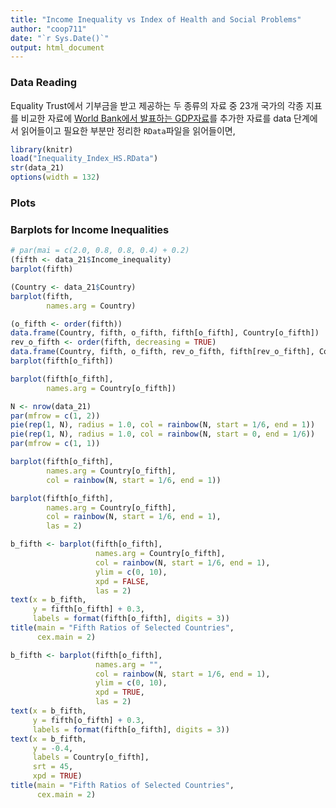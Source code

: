 ```yaml
---
title: "Income Inequality vs Index of Health and Social Problems"
author: "coop711"
date: "`r Sys.Date()`"
output: html_document
---
```


### Data Reading

Equality Trust에서 기부금을 받고 제공하는 두 종류의 자료 중 23개 국가의 각종 지표를 비교한 자료에 [World Bank에서 발표하는 GDP자료](https://en.wikipedia_org/wiki/List_of_countries_by_GDP_(PPP)_per_capita)를 추가한 자료를 data 단계에서 읽어들이고 필요한 부분만 정리한 `RData`파일을 읽어들이면,

```r
library(knitr)
load("Inequality_Index_HS.RData")
str(data_21)
options(width = 132)
```

### Plots

### Barplots for Income Inequalities

```r
# par(mai = c(2.0, 0.8, 0.8, 0.4) + 0.2)
(fifth <- data_21$Income_inequality)
barplot(fifth)
```

```r
(Country <- data_21$Country)
barplot(fifth, 
        names.arg = Country)
```

```r
(o_fifth <- order(fifth))
data.frame(Country, fifth, o_fifth, fifth[o_fifth], Country[o_fifth])
rev_o_fifth <- order(fifth, decreasing = TRUE)
data.frame(Country, fifth, o_fifth, rev_o_fifth, fifth[rev_o_fifth], Country[rev_o_fifth])
barplot(fifth[o_fifth])
```

```r
barplot(fifth[o_fifth], 
        names.arg = Country[o_fifth])
```

```r
N <- nrow(data_21)
par(mfrow = c(1, 2))
pie(rep(1, N), radius = 1.0, col = rainbow(N, start = 1/6, end = 1))
pie(rep(1, N), radius = 1.0, col = rainbow(N, start = 0, end = 1/6))
par(mfrow = c(1, 1))
```

```r
barplot(fifth[o_fifth], 
        names.arg = Country[o_fifth],  
        col = rainbow(N, start = 1/6, end = 1))
```

```r
barplot(fifth[o_fifth], 
        names.arg = Country[o_fifth],  
        col = rainbow(N, start = 1/6, end = 1), 
        las = 2)
```

```r
b_fifth <- barplot(fifth[o_fifth], 
                   names.arg = Country[o_fifth], 
                   col = rainbow(N, start = 1/6, end = 1), 
                   ylim = c(0, 10), 
                   xpd = FALSE, 
                   las = 2)
text(x = b_fifth, 
     y = fifth[o_fifth] + 0.3, 
     labels = format(fifth[o_fifth], digits = 3))
title(main = "Fifth Ratios of Selected Countries", 
      cex.main = 2)
```

```r
b_fifth <- barplot(fifth[o_fifth], 
                   names.arg = "", 
                   col = rainbow(N, start = 1/6, end = 1), 
                   ylim = c(0, 10), 
                   xpd = TRUE, 
                   las = 2)
text(x = b_fifth, 
     y = fifth[o_fifth] + 0.3, 
     labels = format(fifth[o_fifth], digits = 3))
text(x = b_fifth, 
     y = -0.4, 
     labels = Country[o_fifth], 
     srt = 45, 
     xpd = TRUE)
title(main = "Fifth Ratios of Selected Countries", 
      cex.main = 2)
```

<!--
```r
save.image(file = "Inequality_Index_HS_add.RData")
```
-->









